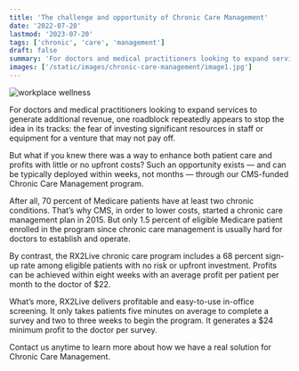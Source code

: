 ```yaml
---
title: 'The challenge and opportunity of Chronic Care Management'
date: '2022-07-20'
lastmod: '2023-07-20'
tags: ['chronic', 'care', 'management']
draft: false
summary: 'For doctors and medical practitioners looking to expand services to generate additional revenue, one roadblock repeatedly appears to stop the idea in its tracks: the fear of investing significant resources in staff or equipment for a venture that...'
images: ['/static/images/chronic-care-management/image1.jpg']
---
```


![workplace wellness](/static/images/chronic-care-management/image1.jpg)

For doctors and medical practitioners looking to expand services to generate additional revenue, one roadblock repeatedly appears to stop the idea in its tracks: the fear of investing significant resources in staff or equipment for a venture that may not pay off.

But what if you knew there was a way to enhance both patient care and profits with little or no upfront costs? Such an opportunity exists — and can be typically deployed within weeks, not months — through our CMS-funded Chronic Care Management program.

After all, 70 percent of Medicare patients have at least two chronic conditions. That’s why CMS, in order to lower costs, started a chronic care management plan in 2015. But only 1.5 percent of eligible Medicare patient enrolled in the program since chronic care management is usually hard for doctors to establish and operate.

By contrast, the RX2Live chronic care program includes a 68 percent sign-up rate among eligible patients with no risk or upfront investment. Profits can be achieved within eight weeks with an average profit per patient per month to the doctor of $22.

What’s more, RX2Live delivers profitable and easy-to-use in-office screening. It only takes patients five minutes on average to complete a survey and two to three weeks to begin the program. It generates a $24 minimum profit to the doctor per survey.

Contact us anytime to learn more about how we have a real solution for Chronic Care Management.